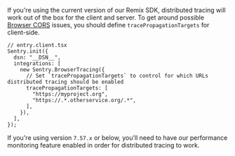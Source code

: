 If you're using the current version of our Remix SDK, distributed tracing will work out of the box for the client and server. To get around possible [Browser CORS](https://developer.mozilla.org/en-US/docs/Web/HTTP/CORS) issues, you should define `tracePropagationTargets` for client-side.

```tsx
// entry.client.tsx
Sentry.init({
  dsn: "__DSN__",
  integrations: [
    new Sentry.BrowserTracing({
      // Set `tracePropagationTargets` to control for which URLs distributed tracing should be enabled
      tracePropagationTargets: [
        "https://myproject.org",
        "https://.*.otherservice.org/.*",
      ],
    }),
  ],
});
```

If you're using version `7.57.x` or below, you'll need to have our <PlatformLink to="/performance/">performance monitoring feature enabled</PlatformLink> in order for distributed tracing to work.
